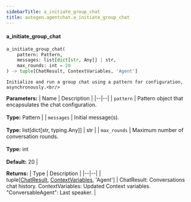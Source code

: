```yaml
---
sidebarTitle: a_initiate_group_chat
title: autogen.agentchat.a_initiate_group_chat
---
```


<code class="doc-symbol doc-symbol-heading doc-symbol-function"></code>
#### a_initiate_group_chat

```python
a_initiate_group_chat(
    pattern: Pattern,
    messages: list[dict[str, Any]] | str,
    max_rounds: int = 20
) -> tuple[ChatResult, ContextVariables, 'Agent']
```

    Initialize and run a group chat using a pattern for configuration, asynchronously.<br/>

<b>Parameters:</b>
| Name | Description |
|--|--|
| `pattern` | Pattern object that encapsulates the chat configuration.<br/><br/>**Type:** Pattern |
| `messages` | Initial message(s).<br/><br/>**Type:** list[dict[str, typing.Any]] \| str |
| `max_rounds` | Maximum number of conversation rounds.<br/><br/>**Type:** int<br/><br/>**Default:** 20 |

<b>Returns:</b>
| Type | Description |
|--|--|
| tuple[[ChatResult](/docs/api-reference/autogen/ChatResult), [ContextVariables](/docs/api-reference/autogen/agentchat/group/context_variables/ContextVariables), 'Agent'] | ChatResult: Conversations chat history. ContextVariables: Updated Context variables. "ConversableAgent": Last speaker. |

<br />